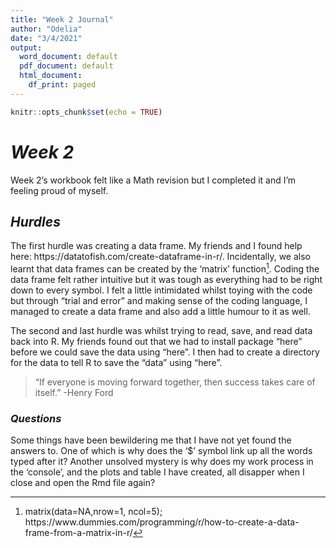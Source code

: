 ```yaml
---
title: "Week 2 Journal"
author: "Odelia"
date: "3/4/2021"
output:
  word_document: default
  pdf_document: default
  html_document:
    df_print: paged
---
```


```r
knitr::opts_chunk$set(echo = TRUE)
```

# _Week 2_

Week 2's workbook felt like a Math revision but I completed it and I'm feeling proud of myself. 

## _Hurdles_

The first hurdle was creating a data frame. My friends and I found help here: https://datatofish.com/create-dataframe-in-r/. Incidentally, we also learnt that data frames can be created by the 'matrix' function[^1]. Coding the data frame felt rather intuitive but it was tough as everything had to be right down to every symbol. I felt a little intimidated whilst toying with the code but through "trial and error" and making sense of the coding language, I managed to create a data frame and also add a little humour to it as well.

The second and last hurdle was whilst trying to read, save, and read data back into R. My friends found out that we had to install package "here" before we could save the data using "here". I then had to create a directory for the data to tell R to save the "data" using "here".

> "If everyone is moving forward together, then success takes care of itself." -Henry Ford

### _Questions_

Some things have been bewildering me that I have not yet found the answers to. One of which is why does the '$' symbol link up all the words typed after it? Another unsolved mystery is why does my work process in the 'console', and the plots and table I have created, all disapper when I close and open the Rmd file again?


[^1]: matrix(data=NA,nrow=1, ncol=5); https://www.dummies.com/programming/r/how-to-create-a-data-frame-from-a-matrix-in-r/
